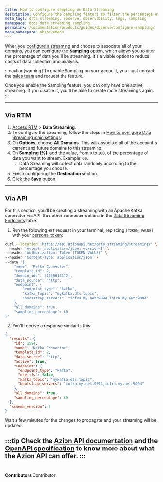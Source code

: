 ```yaml
---
title: How to configure sampling on Data Streaming
description: Configure the Sampling feature to filter the percentage of data you'll be streaming.
meta_tags: data streaming, observe, observability, logs, sampling
namespace: docs_data_streaming_sampling
permalink: /documentation/products/guides/observe/configure-sampling/
menu_namespace: observeMenu
---
```


When you [configure a streaming](/en/documentation/products/guides/use-data-streaming/) and choose to associate all of your domains, you can configure the **Sampling** option, which allows you to filter the percentage of data you'll be streaming. It's a viable option to reduce costs of data collection and analysis.

:::caution[warning]
To enable Sampling on your account, you must contact the [sales team](https://www.azion.com/en/contact-sales/) and request the feature.

Once you enable the Sampling feature, you can only have one active streaming. If you disable it, you'll be able to create more streamings again.
:::

---

## Via RTM

1. [Access RTM](/en/documentation/products/guides/how-to-access-rtm/) > **Data Streaming**.
2. To configure the streaming, follow the steps in [How to configure Data Streaming main settings](/en/documentation/products/guides/use-data-streaming/).
3. On **Options**, choose **All Domains**. This will associate all of the account's current and future domains to this streaming.
4. On **Sampling (%)**, add the value, from `0` to `100`, of the percentage of data you want to stream. Example: `60`.
    - Data Streaming will collect data randomly according to the percentage you choose.
5. Finish configuring the **Destination** section.
6. Click the **Save** button.

---

## Via API

For this section, you'll be creating a streaming with an Apache Kafka connector via API. See other connector options in the [Data Streaming Endpoints](https://api.azion.com/#b9aac0c7-173a-462b-87f6-a18d6558d3e5) table.

1. Run the following `GET` request in your terminal, replacing `[TOKEN VALUE]` with your [personal token](/en/documentation/products/guides/personal-tokens/):

```bash
curl --location 'https://api.azionapi.net/data_streaming/streamings' \
--header 'Accept: application/json; version=3' \
--header 'Authorization: Token [TOKEN VALUE]' \
--header 'Content-Type: application/json' \
--data '{
    "name": "Kafka Connector",
    "template_id": 2,
    "domain_ids": [1656613172],
    "data_source": "http",
    "endpoint": {
        "endpoint_type": "kafka",
        "kafka_topic": "mykafka.dts.topic",
        "bootstrap_servers": "infra.my.net:9094,infra.my.net:9094"
    },
    "all_domains": true,
    "sampling_percentage": 60
}'
```

2. You'll receive a response similar to this:

```json
{
  "results": {
    "id": 1594,
    "name": "Kafka Connector",
    "template_id": 2,
    "data_source": "http",
    "active": true,
    "endpoint": {
      "endpoint_type": "kafka",
      "use_tls": false,
      "kafka_topic": "mykafka.dts.topic",
      "bootstrap_servers": "infra.my.net:9094,infra.my.net:9094"
    },
    "all_domains": true,
    "sampling_percentage": 60
  },
  "schema_version": 3
}
```

Wait a few minutes for the changes to propagate and your streaming will be updated.

:::tip
Check the [Azion API documentation](https://api.azion.com/) and the [OpenAPI specification](https://github.com/aziontech/azionapi-openapi/) to know more about what the Azion API can offer.
:::
<br /><br />
---


**Contributors** <ContributorList>Contributor</ContributorList>
